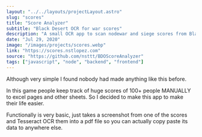 ```yaml
---
layout: "../../layouts/projectLayout.astro"
slug: "scores"
title: "Score Analyzer"
subtitle: "Black Desert OCR for war scores"
description: "A small OCR app to scan nodewar and siege scores from Black Desert Online and transpile them to pdf for easy access and tracking. Made with Tesseract.js"
date: "Jul 29, 2020"
image: "/images/projects/scores.webp"
link: "https://scores.nstlopez.com"
source: "https://github.com/nsttt/BDOScoreAnalyzer"
tags: ["javascript", "node", "backend", "frontend"]
---
```


Although very simple I found nobody had made anything like this before.

In this game people keep track of huge scores of 100+ people MANUALLY to excel pages and other sheets. So I decided to make this app to make their life easier.

Functionally is very basic, just takes a screenshot from one of the scores and Tesseract OCR them into a pdf file so you can actually copy paste its data to anywhere else.
